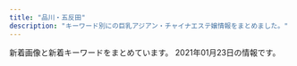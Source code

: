 ```yaml
---
title: "品川・五反田"
description: "キーワード別にの巨乳アジアン・チャイナエステ嬢情報をまとめました。"
---
```


新着画像と新着キーワードをまとめています。
2021年01月23日の情報です。

<DmmAffiliateIns />
<KeywordTable
  shops={
    [
    {
        "name": "\u82b1\u8863",
        "img_links": [
            "http://hanagoromo.work/yumi.jpg",
            "http://hanagoromo.work/b3.jpg",
            "http://hanagoromo.work/hitomi2.jpg",
            "http://hanagoromo.work/6.jpg",
            "http://hanagoromo.work/interior_t.jpg",
            "http://hanagoromo.work/mens-esthe1.png",
            "http://hanagoromo.work/nana1.jpg",
            "http://hanagoromo.work/4.jpg",
            "http://hanagoromo.work/staff_t.jpg",
            "http://hanagoromo.work/b2.jpg",
            "http://hanagoromo.work/yuna1.jpg",
            "http://hanagoromo.work/tina.jpg",
            "http://hanagoromo.work/1.jpg",
            "http://hanagoromo.work/rina2.jpeg",
            "http://hanagoromo.work/ai2.jpg",
            "http://hanagoromo.work/head.jpg",
            "http://hanagoromo.work/miyuki.jpg",
            "http://hanagoromo.work/int2.jpg",
            "http://hanagoromo.work/112.jpg",
            "http://hanagoromo.work/yuna2.jpg",
            "http://hanagoromo.work/main_top.jpg",
            "http://hanagoromo.work/rina1.jpeg",
            "http://hanagoromo.work/sys.jpg",
            "http://hanagoromo.work/b1.jpg",
            "http://hanagoromo.work/tina2.jpg",
            "http://hanagoromo.work/ta.png",
            "http://hanagoromo.work/yuyu.jpg",
            "http://hanagoromo.work/3.jpg",
            "http://hanagoromo.work/interior1.jpg",
            "http://hanagoromo.work/yumi1.jpg",
            "http://hanagoromo.work/2.jpg",
            "http://hanagoromo.work/mio2.jpg",
            "http://hanagoromo.work/nana2.jpg",
            "http://hanagoromo.work/mio1.jpg",
            "http://hanagoromo.work/rie1.jpg",
            "http://hanagoromo.work/hitomi1.jpg",
            "http://hanagoromo.work/s1.png",
            "http://hanagoromo.work/hitomi.jpg",
            "http://hanagoromo.work/miyuki1.jpg",
            "http://hanagoromo.work/ai3.jpg",
            "http://hanagoromo.work/nana.jpg",
            "http://hanagoromo.work/mio.jpg"
        ],
        "keywords": {},
        "url": "http://hanagoromo.work/",
        "station": "JR\u4e94\u53cd\u7530\u99c5"
    },
    {
        "keywords": {
            "C": 10,
            "D": 18,
            "F": 2,
            "E": 4
        },
        "station": "JR\u54c1\u5ddd\u99c5\u9ad8\u8f2a\u53e3",
        "img_links": [
            "http://f-aroma.info/wp/wp-content/uploads/2019/12/aewrstdyfugi.jpg",
            "http://f-aroma.info/wp/wp-content/uploads/2018/01/sioaahso21.jpg",
            "http://f-aroma.info/wp/wp-content/uploads/2019/09/erstdyfusa.jpg",
            "http://f-aroma.info/wp/wp-content/uploads/2017/08/nananananana.jpg",
            "http://f-aroma.info/wp/wp-content/uploads/2017/11/uhiuhhuihiuhiusa121.jpg",
            "http://f-aroma.info/wp/wp-content/themes/Butterfly2_ver_1_3/event/top-img01.png",
            "http://f-aroma.info/wp/wp-content/uploads/2019/09/serdtytfuygiuhosa.jpg",
            "http://f-aroma.info/wp/wp-content/uploads/2020/10/4w5e4r6tuygiho.jpg",
            "http://f-aroma.info/wp/wp-content/uploads/2017/07/hitomichan01.jpg",
            "http://f-aroma.info/wp/wp-content/themes/Butterfly2_ver_1_3/images/call.png",
            "http://f-aroma.info/wp/wp-content/themes/Butterfly2_ver_1_3/images/tel.png",
            "http://f-aroma.info/wp/wp-content/uploads/2017/11/huisahiusahiusa21.jpg",
            "http://f-aroma.info/wp/wp-content/themes/Butterfly2_ver_1_3/event/top-img03.png",
            "http://f-aroma.info/wp/wp-content/themes/Butterfly2_ver_1_3/event/top-img02.png",
            "http://f-aroma.info/wp/wp-content/uploads/2019/03/sahuisjoialsklma.jpg",
            "http://f-aroma.info/wp/wp-content/uploads/2019/09/2a602101905d29ed1e80bee4c4c6b1c1.jpg",
            "http://f-aroma.info/wp/wp-content/uploads/2018/11/smaskoasaa.jpg",
            "http://f-aroma.info/wp/wp-content/uploads/2018/04/joijsoijasasaa.jpg",
            "http://f-aroma.info/wp/wp-content/uploads/2019/04/sahuisaioaa.jpg",
            "http://f-aroma.info/wp/wp-content/uploads/2019/08/ersrdtyfugi.jpg",
            "http://f-aroma.info/wp/wp-content/themes/Butterfly2_ver_1_3/images/room/1.jpg",
            "http://f-aroma.info/wp/wp-content/uploads/2019/07/trdyfugiho.jpg",
            "http://f-aroma.info/wp/wp-content/uploads/2018/12/ksmamamalala.jpg",
            "http://f-aroma.info/wp/wp-content/uploads/2018/05/hsiojiolasa.jpg"
        ],
        "name": "\u30d5\u30ed\u30fc\u30e9",
        "url": "http://f-aroma.info/"
    },
    {
        "url": "http://es-mirei.com/",
        "name": "\u7f8e\u4f36",
        "img_links": [
            "http://es-mirei.com/images/s3Slider1Images/02.jpg",
            "http://es-mirei.com/images/s3Slider1Images/03.jpg",
            "http://es-mirei.com/staffPhoto/b20170911152129.jpg",
            "http://es-mirei.com/images/store/05.jpg",
            "http://es-mirei.com/staffPhoto/s20170908125528.jpg",
            "http://es-mirei.com/staffPhoto/s20170911152129.jpg",
            "http://es-mirei.com/images/store/04.jpg",
            "http://es-mirei.com/staffPhoto/b20170728165256.jpg",
            "http://es-mirei.com/staffPhoto/s20170728165536.jpg",
            "http://es-mirei.com/images/store/02.jpg",
            "http://es-mirei.com/images/store/03.jpg",
            "http://es-mirei.com/staffPhoto/b20170908125528.jpg",
            "http://es-mirei.com/staffPhoto/b20170911152114.jpg",
            "http://es-mirei.com/images/noImg.jpg",
            "http://es-mirei.com/staffPhoto/s20180209180323.jpg",
            "http://es-mirei.com/staffPhoto/s20170911152114.jpg",
            "http://es-mirei.com/images/s3Slider1Images/01.jpg",
            "http://es-mirei.com/images/returnStaffBtn.png",
            "http://es-mirei.com/staffPhoto/s20170728165302.jpg",
            "http://es-mirei.com/staffPhoto/s20170728165256.jpg",
            "http://es-mirei.com/staffPhoto/b20180613122502.jpg",
            "http://es-mirei.com/staffPhoto/b20170728165302.jpg",
            "http://es-mirei.com/staffPhoto/s20180613122502.jpg",
            "http://es-mirei.com/staffPhoto/b20180209180323.jpg",
            "http://es-mirei.com/images/store/06.jpg",
            "http://es-mirei.com/staffPhoto/b20170728165536.jpg",
            "http://es-mirei.com/images/store/01.jpg"
        ],
        "keywords": {
            "86": 2,
            "85": 2,
            "87": 4,
            "88": 2,
            "E": 8
        },
        "station": "JR\u4e94\u53cd\u7530\u99c5\u897f\u53e3"
    },
    {
        "img_links": [
            "http://gotanda.pepper.jp/m048.png",
            "http://gotanda.pepper.jp/m173.jpg",
            "http://gotanda.pepper.jp/m02272.jpg",
            "http://gotanda.pepper.jp/1-01.png",
            "http://gotanda.pepper.jp/gotanda001.jpg",
            "http://gotanda.pepper.jp/20151109231038834554.jpg",
            "http://gotanda.pepper.jp/m049.png"
        ],
        "url": "http://gotanda.pepper.jp/",
        "name": "\u4e94\u53cd\u7530\u30e1\u30c7\u30a3\u30ab\u30eb\u30a8\u30f3",
        "station": "JR\u4e94\u53cd\u7530\u99c5\u897f\u53e3",
        "keywords": {}
    },
    {
        "keywords": {
            "C": 8
        },
        "name": "\u3072\u307e\u308f\u308a",
        "img_links": [
            "http://www.kenkou-house.info/img/m3.png",
            "http://www.kenkou-house.info/img/s13.jpg",
            "http://www.kenkou-house.info/img/s17.jpg",
            "http://www.kenkou-house.info/img/m1.png",
            "http://www.kenkou-house.info/img/s4.jpg",
            "http://www.kenkou-house.info/img/s14.jpg",
            "http://www.kenkou-house.info/img/s15.jpg",
            "http://www.kenkou-house.info/img/play.png",
            "http://www.kenkou-house.info/img/m4.png",
            "http://www.kenkou-house.info/img/Himawari_200_40.png",
            "http://www.kenkou-house.info/img/s20.jpg",
            "http://www.kenkou-house.info/img/s61.jpg",
            "http://www.kenkou-house.info/img/s1.jpg",
            "http://www.kenkou-house.info/img/head.png",
            "http://www.kenkou-house.info/img/s.png",
            "http://www.kenkou-house.info/img/m7.png",
            "http://www.kenkou-house.info/img/bottmo-ritght.png",
            "http://www.kenkou-house.info/img/door.png",
            "http://www.kenkou-house.info/img/s12.jpg",
            "http://www.kenkou-house.info/img/Himawari_160_45.png",
            "http://www.kenkou-house.info/img/bottmo-left.png",
            "http://www.kenkou-house.info/img/body-.png",
            "http://www.kenkou-house.info/img/s22.jpg",
            "http://www.kenkou-house.info/img/m5.png",
            "http://www.kenkou-house.info/img/Himawari_88_31.png",
            "http://www.kenkou-house.info/img/s33.jpg",
            "http://www.kenkou-house.info/img/s7.jpg",
            "http://www.kenkou-house.info/img/s91.jpg",
            "http://www.kenkou-house.info/img/m8.png",
            "http://www.kenkou-house.info/img/s11.jpg",
            "http://www.kenkou-house.info/img/m2.png",
            "http://www.kenkou-house.info/img/s16.jpg",
            "http://www.kenkou-house.info/img/Himawari_468_60.png",
            "http://www.kenkou-house.info/img/m6.png",
            "http://www.kenkou-house.info/img/s21.jpg"
        ],
        "station": "JR\u4e94\u53cd\u7530\u99c5\u6771\u53e3",
        "url": "http://www.kenkou-house.info/"
    },
    {
        "keywords": {},
        "station": "JR\u4e94\u53cd\u7530\u99c5\u897f\u53e3",
        "name": "\u7652\u3057\u30cf\u30a6\u30b9",
        "url": "https://loveraspberry.eei.jp/",
        "img_links": [
            "https://b.st-hatena.com/images/entry-button/button-only@2x.png",
            "http://\u30a2\u30b8\u30a2\u30f3\u30a8\u30b9\u30c6.biz/images/88-31.jpg",
            "https://www.hatena.ne.jp/images/wwwridge/ng@2x.png",
            "https://www.hatena.ne.jp/images/wwwridge/ok@2x.png",
            "https://www.hatena.ne.jp/images/wwwridge/help@2x.png",
            "http://b.hatena.ne.jp/images/v4/public/add/hatenabookmark_ios7.png",
            "http://b.hatena.ne.jp/images/v4/public/add/hatenabookmark_android.png",
            "http://momipara.jp/img/link/momi88.jpg"
        ]
    },
    {
        "img_links": [
            "https://tsukiwa.info/img/staff/sara244.jpg",
            "https://tsukiwa.info/img/staff/DADEBD01-F5CA-46C7-927F-3E3A3F3038AB.jpeg",
            "https://tsukiwa.info/img/staff/rumi04.jpg",
            "https://tsukiwa.info/img/bar_profile.png",
            "https://tsukiwa.info/img/staff/2E3C537C-38BC-4549-894E-B9C32DC069BA.jpeg",
            "https://tsukiwa.info/img/staff_top/20201219_2.jpg",
            "https://tsukiwa.info/img/pickupGirl.png",
            "https://www.a-side.com/ad/koko/include/banner/koko_200x40.png",
            "https://tsukiwa.info/img/staff/risa011.jpg",
            "https://tsukiwa.info/img/staff/mimi01.jpg",
            "https://tsukiwa.info/img/staff/mimi20202.jpg",
            "https://tsukiwa.info/img/staff/mika05.jpg",
            "https://tsukiwa.info/img/bar_staff.png",
            "https://tsukiwa.info/img/staff/mimi202012.jpg",
            "https://tsukiwa.info/img/staff/2106DD3F-7D85-42EC-8B2D-132895EFEE67.jpeg",
            "https://tsukiwa.info/img/news1.png",
            "https://tsukiwa.info/img/event/camp03.jpg",
            "https://tsukiwa.info/img/QRcode.png",
            "https://tsukiwa.info/img/staff/sara242.jpg",
            "https://tsukiwa.info/img/staff/rumi02.jpg",
            "https://tsukiwa.info/img/staff/g121.jpg",
            "https://tsukiwa.info/img/staff/koko3.jpg",
            "https://tsukiwa.info/img/staff/g12.jpg",
            "https://tsukiwa.info/img/bar_top1.png",
            "https://tsukiwa.info/img/top_map.jpg",
            "https://tsukiwa.info/img/news3.png",
            "https://tsukiwa.info/img/staff/no_image.jpg",
            "https://tsukiwa.info/img/staff_top/20201219_1.jpg",
            "https://tsukiwa.info/img/staff/ami11.jpg",
            "https://tsukiwa.info/img/staff/rui1.jpg",
            "https://tsukiwa.info/img/akusesu-top0.jpg",
            "https://tsukiwa.info/img/staff/sara241.jpg",
            "https://tsukiwa.info/img/staff/yuri001.jpg",
            "https://tsukiwa.info/img/staff/sara243.jpg",
            "https://tsukiwa.info/img/staff/rui2.jpg",
            "https://tsukiwa.info/img/staff/ruru1.jpg",
            "https://tsukiwa.info/img/staff/risa02.jpg",
            "https://tsukiwa.info/img/bar_gallery.png",
            "https://tsukiwa.info/img/staff/5AD524C3-384E-48C5-9527-57A24BF6D687.jpeg"
        ],
        "keywords": {
            "\u30bb\u30af\u30b7\u30fc": 2
        },
        "name": "\u6708\u306e\u548c",
        "url": "https://tsukiwa.info/",
        "station": "JR\u4e94\u53cd\u7530\u99c5\u897f\u53e3"
    },
    {
        "name": "\u8299\u84c9\uff5e\u30d5\u30e8\u30a6\uff5e",
        "url": "http://www.relax-fuyou.info/",
        "station": "JR\u4e94\u53cd\u7530\u99c5\u6771\u53e3",
        "keywords": {
            "90": 2,
            "88": 3,
            "84": 5,
            "86": 2,
            "D": 5,
            "G": 1,
            "C": 3,
            "E": 5,
            "87": 2
        },
        "img_links": [
            "http://www.relax-fuyou.info/img/sta8.jpg",
            "http://www.relax-fuyou.info/img/st161.jpg",
            "http://www.relax-fuyou.info/img/st5.jpg",
            "http://www.relax-fuyou.info/img/st150.jpg",
            "http://www.relax-fuyou.info/img/st8.jpg",
            "http://www.relax-fuyou.info/img/st11.jpg",
            "http://www.relax-fuyou.info/img/st42.jpg",
            "http://www.relax-fuyou.info/img/st160.jpg",
            "http://www.relax-fuyou.info/img/sta1.jpg",
            "http://www.relax-fuyou.info/img/sta17.jpg",
            "http://www.relax-fuyou.info/img/st7.jpg",
            "http://www.relax-fuyou.info/img/sta18.jpg",
            "http://www.relax-fuyou.info/img/top.jpg",
            "http://www.relax-fuyou.info/img/sta20.jpg",
            "http://www.relax-fuyou.info/img/sta15.jpg",
            "http://www.relax-fuyou.info/img/st141.jpg",
            "http://www.relax-fuyou.info/img/st1.jpg",
            "http://www.relax-fuyou.info/img/sta5.jpg",
            "http://www.relax-fuyou.info/img/st71.jpg",
            "http://www.relax-fuyou.info/img/st140.jpg",
            "http://www.relax-fuyou.info/img/st191.jpg",
            "http://www.relax-fuyou.info/img/st10.jpg",
            "http://www.relax-fuyou.info/img/st171.jpg",
            "http://www.relax-fuyou.info/img/st41.jpg",
            "http://www.relax-fuyou.info/img/st72.jpg",
            "http://www.relax-fuyou.info/img/st181.jpg",
            "http://www.relax-fuyou.info/img/st17.jpg",
            "http://www.relax-fuyou.info/img/sta19.jpg",
            "http://www.relax-fuyou.info/img/r9.jpg",
            "http://www.relax-fuyou.info/img/st201.jpg",
            "http://www.relax-fuyou.info/img/st110.jpg",
            "http://www.relax-fuyou.info/img/sta16.jpg"
        ]
    },
    {
        "station": "JR\u4e94\u53cd\u7530\u99c5\u897f\u53e3",
        "name": "\u30af\u30e9\u30ea\u30bb\u30fc\u30b8 \uff5eClary Sage\uff5e",
        "img_links": [
            "http://www.relax-cs.com/css/staff/staff02.jpg",
            "http://www.relax-cs.com/css/keiraku-img01.jpg",
            "http://www.relax-cs.com/css/nav/nav-004.jpg",
            "http://www.relax-cs.com/images/staff01.jpg",
            "http://www.relax-cs.com/css/tdimg004.jpg",
            "http://www.relax-cs.com/images/image-3.jpg",
            "http://www.relax-cs.com/css/nav/change-007.jpg",
            "http://www.relax-cs.com/css/keiraku-img03.jpg",
            "http://www.relax-cs.com/images/image-2.jpg",
            "http://www.relax-cs.com/css/nav/change-004.jpg",
            "http://www.relax-cs.com/images/image-1.jpg",
            "http://www.relax-cs.com/css/tdimg06.jpg",
            "http://www.relax-cs.com/css/nav/change-001.jpg",
            "http://www.relax-cs.com/css/nav/nav-007.jpg",
            "http://www.relax-cs.com/images/image-05.jpg",
            "http://www.relax-cs.com/images/image-04.jpg",
            "http://www.relax-cs.com/css/nav/nav-002.jpg",
            "http://www.relax-cs.com/css/staff/staff007.jpg",
            "http://www.relax-cs.com/css/progress-01.jpg",
            "http://www.relax-cs.com/css/nav/change-005.jpg",
            "http://www.relax-cs.com/css/progress-02.jpg",
            "http://www.relax-cs.com/images/staff10.jpg",
            "http://www.relax-cs.com/css/tdimg007.jpg",
            "http://www.relax-cs.com/css/staff/staff06.jpg",
            "http://www.relax-cs.com/css/nav/nav-001.jpg",
            "http://www.relax-cs.com/css/keiraku-img04.jpg",
            "http://www.relax-cs.com/css/progress-03.jpg",
            "http://www.relax-cs.com/images/image-07.jpg",
            "http://www.relax-cs.com/css/top-change.jpg",
            "http://www.relax-cs.com/css/tdimg02.jpg",
            "http://www.relax-cs.com/css/nav/nav-006.jpg",
            "http://www.relax-cs.com/css/nav/change-003.jpg",
            "http://www.relax-cs.com/css/nav/nav-005.jpg",
            "http://www.relax-cs.com/css/staff/staff10.jpg",
            "http://www.relax-cs.com/css/keiraku-img02.jpg",
            "http://www.relax-cs.com/images/image-6.jpg",
            "http://www.relax-cs.com/css/nav/change-002.jpg",
            "http://www.relax-cs.com/css/tdimg01.jpg",
            "http://www.relax-cs.com/images/staff03.jpg",
            "http://www.relax-cs.com/css/nav/change-006.jpg",
            "http://www.relax-cs.com/images/staff007.jpg",
            "http://www.relax-cs.com/css/nav/nav-003.jpg",
            "http://www.relax-cs.com/css/progress-04.jpg",
            "http://www.relax-cs.com/css/tdimg03.jpg",
            "http://www.relax-cs.com/images/staff05.jpg",
            "http://www.relax-cs.com/css/staff/staff01.jpg",
            "http://www.relax-cs.com/css/tdimg005.jpg"
        ],
        "keywords": {
            "C": 8
        },
        "url": "http://www.relax-cs.com/"
    },
    {
        "station": "JR\u4e94\u53cd\u7530\u99c5\u897f\u53e3",
        "img_links": [
            "http://p-fly.work/images/sys1.jpg",
            "http://p-fly.work/img/kiki1.jpg",
            "http://p-fly.work/img/yuyu1.jpg",
            "http://p-fly.work/img/sara1.jpg",
            "http://p-fly.work/images/9.jpg",
            "http://p-fly.work/images/b2.jpg",
            "http://p-fly.work/images/int1.jpg",
            "http://p-fly.work/images/mobile.jpg",
            "http://p-fly.work/staff/yuyu.jpg",
            "http://p-fly.work/images/b3.jpg",
            "http://p-fly.work/images/b1.jpg",
            "http://p-fly.work/staff/mai.jpg",
            "http://p-fly.work/images/sys4.png",
            "http://p-fly.work/images/7.jpg",
            "http://p-fly.work/images/interior_t.png",
            "http://p-fly.work/images/int2.png",
            "http://p-fly.work/images/ac1.jpg",
            "http://p-fly.work/images/tr.jpg",
            "http://p-fly.work/images/news.jpg",
            "http://p-fly.work/images/sys3.jpg",
            "http://p-fly.work/staff/sara.jpg",
            "http://p-fly.work/images/staff_t.png",
            "http://p-fly.work/images/line.png",
            "http://p-fly.work/images/sys2.jpg",
            "http://p-fly.work/staff/kiki.jpg",
            "http://p-fly.work/images/1.jpg",
            "http://p-fly.work/images/head.png",
            "http://p-fly.work/images/12.jpg",
            "http://p-fly.work/img/mai1.jpg"
        ],
        "url": "http://p-fly.work/",
        "keywords": {},
        "name": "\u7d2b\u306e\u8776"
    },
    {
        "img_links": [
            "http://www.es-yuduki.com/css/nav/nav-006.jpg",
            "http://www.es-yuduki.com/css/progress05.jpg",
            "http://www.es-yuduki.com/css/nav/nav-002.jpg",
            "http://www.es-yuduki.com/css/progress03.jpg",
            "http://www.es-yuduki.com/css/nav/nav-001.jpg",
            "http://www.es-yuduki.com/css/main-top05.png",
            "http://www.es-yuduki.com/css/nav/change-006.jpg",
            "http://www.es-yuduki.com/css/progress06.jpg",
            "http://www.es-yuduki.com/css/progress08.jpg",
            "http://www.es-yuduki.com/css/staff01-b.jpg",
            "http://www.es-yuduki.com/css/staff03-b.jpg",
            "http://www.es-yuduki.com/css/progress02.jpg",
            "http://www.es-yuduki.com/css/nav/nav-0003.jpg",
            "http://www.es-yuduki.com/css/nav/change-0003.jpg",
            "http://www.es-yuduki.com/css/staff02-b.jpg",
            "http://www.es-yuduki.com/css/nav/change-001.jpg",
            "http://www.es-yuduki.com/css/head.jpg",
            "http://www.es-yuduki.com/css/nav/change-005.jpg",
            "http://www.es-yuduki.com/css/nav/nav-005.jpg",
            "http://www.es-yuduki.com/css/coupon003.jpg",
            "http://www.es-yuduki.com/css/staff03.jpg",
            "http://www.es-yuduki.com/css/staff01.jpg",
            "http://www.es-yuduki.com/css/nav/change-004.jpg",
            "http://www.es-yuduki.com/css/progress07.jpg",
            "http://www.es-yuduki.com/css/progress01.jpg",
            "http://www.es-yuduki.com/css/staff02.jpg",
            "http://www.es-yuduki.com/css/nav/change-007.jpg",
            "http://www.es-yuduki.com/css/nav/change-002.jpg",
            "http://www.es-yuduki.com/css/kanban.jpg",
            "http://www.es-yuduki.com/css/staff00.jpg",
            "http://www.es-yuduki.com/css/progress04.jpg",
            "http://www.es-yuduki.com/css/nav/nav-007.jpg",
            "http://www.es-yuduki.com/css/nav/nav-004.jpg"
        ],
        "station": "JR\u4e94\u53cd\u7530\u99c5\u897f\u53e3",
        "name": "\u30de\u30c3\u30b5\u30fc\u30b8\u306e\u5915\u6708",
        "keywords": {
            "C": 13
        },
        "url": "http://www.es-yuduki.com/"
    },
    {
        "name": "\u5eb7\u7984",
        "img_links": [
            "http://www.kouroku-este.com/img/staff/aaa/aaa1.jpg",
            "http://www.kouroku-este.com/img/staff/bbb/bbb1.jpg",
            "http://www.kouroku-este.com/img/staff/fff/s-fff1.jpg",
            "http://www.kouroku-este.com/img/staff/fff/s-fff2.jpg",
            "http://www.kouroku-este.com/img/staff/ggg/ggg1.jpg",
            "http://www.kouroku-este.com/img/system/service02.jpg",
            "http://www.kouroku-este.com/img/staff/eee/s-eee2.jpg",
            "http://www.kouroku-este.com/img/staff/eee/s-eee1.jpg",
            "http://www.kouroku-este.com/img/staff/ccc/ccc2.jpg",
            "http://www.kouroku-este.com/img/menu/info_r.jpg",
            "http://www.kouroku-este.com/img/system/service01.jpg",
            "http://www.kouroku-este.com/img/top/listmark1.png",
            "http://www.kouroku-este.com/img/staff/aaa/aaa2.jpg",
            "http://www.kouroku-este.com/img/staff/ccc/ccc1.jpg"
        ],
        "keywords": {
            "C": 15
        },
        "url": "http://www.kouroku-este.com/",
        "station": "JR\u54c1\u5ddd\u99c5\u9ad8\u8f2a\u53e3"
    },
    {
        "img_links": [
            "http://hi-msg.com/tonpoh/images/p-12.jpg",
            "http://hi-msg.com/tonpoh/images/p-8-1.jpg",
            "http://hi-msg.com/tonpoh/images/fla.png",
            "http://hi-msg.com/tonpoh/images/p-14.jpg",
            "http://hi-msg.com/tonpoh/images/p-5.jpg",
            "http://hi-msg.com/tonpoh/images/ll.png",
            "http://hi-msg.com/tonpoh/images/p-8.jpg",
            "http://hi-msg.com/tonpoh/images/s1.png",
            "http://hi-msg.com/tonpoh/images/p-14-1.jpg",
            "http://hi-msg.com/tonpoh/images/p-1.jpg",
            "http://hi-msg.com/tonpoh/images/fla-3.png",
            "http://hi-msg.com/tonpoh/images/p-11-1.jpg",
            "http://hi-msg.com/tonpoh/images/botton.png",
            "http://hi-msg.com/tonpoh/images/p-10-1.jpg",
            "http://hi-msg.com/tonpoh/images/s9.png",
            "http://hi-msg.com/tonpoh/images/line.png",
            "http://hi-msg.com/tonpoh/images/p-10.jpg",
            "http://hi-msg.com/tonpoh/images/p-2.jpg",
            "http://hi-msg.com/tonpoh/images/s6.png",
            "http://hi-msg.com/tonpoh/images/p-11.jpg",
            "http://hi-msg.com/tonpoh/images/p-4.jpg",
            "http://hi-msg.com/tonpoh/images/l.png",
            "http://hi-msg.com/tonpoh/images/p-6.jpg",
            "http://hi-msg.com/tonpoh/images/p-6-1.jpg",
            "http://hi-msg.com/tonpoh/images/fla-1.png",
            "http://hi-msg.com/tonpoh/images/tit-staff.png",
            "http://hi-msg.com/tonpoh/images/p-13-1.jpg",
            "http://hi-msg.com/tonpoh/images/no.png",
            "http://hi-msg.com/tonpoh/images/p-7.jpg",
            "http://hi-msg.com/tonpoh/images/p-9-1.jpg",
            "http://hi-msg.com/tonpoh/images/p-0.jpg",
            "http://hi-msg.com/tonpoh/images/tit-sys.png",
            "http://hi-msg.com/tonpoh/images/p-13.jpg",
            "http://hi-msg.com/tonpoh/images/p-12-1.jpg",
            "http://hi-msg.com/tonpoh/images/s8.png",
            "http://hi-msg.com/tonpoh/images/p-9.jpg",
            "http://hi-msg.com/tonpoh/images/p-7-1.jpg",
            "http://hi-msg.com/tonpoh/images/s5.png",
            "http://hi-msg.com/tonpoh/images/s4.jpg"
        ],
        "url": "http://hi-msg.com/tonpoh/",
        "station": "JR\u4e94\u53cd\u7530\u99c5\u897f\u53e3",
        "name": "\u30c8\u30f3\u30dd\u30fc",
        "keywords": {}
    },
    {
        "keywords": {
            "\u4e73": 1,
            "C": 1,
            "\u5de8\u4e73": 1
        },
        "station": "JR\u4e94\u53cd\u7530\u99c5\u897f\u53e3",
        "img_links": [
            "https://img.a-side.com/photo/premium/20210115/33456_01_sp.jpg",
            "https://img.a-side.com/photo/premium/20201127/33649_01_index.jpg",
            "https://img.a-side.com/photo/premium/20210122/27898_01_top2.jpg",
            "https://www.a-side.com/chouraku/images/info/photo02.jpg",
            "https://www.a-side.com/chouraku/staff/yuu/index.jpg",
            "https://static.a-side.com/photo/shop/34660/list.jpg",
            "https://www.a-side.com/chouraku/staff/yuna/index.jpg",
            "https://www.a-side.com/chouraku/images/line.jpg",
            "https://static.a-side.com/photo/shop/22869/list.jpg",
            "https://www.a-side.com/chouraku/staff/moe/index.jpg",
            "https://static.a-side.com/photo/shop/35020/list.jpg",
            "https://static.a-side.com/photo/shop/35132/list.jpg",
            "https://www.a-side.com/chouraku/staff/yui/index.jpg",
            "https://www.a-side.com/include/img/top/button_twitter.png",
            "https://img.a-side.com/photo/digicame/20210112/31399_04.jpg",
            "https://www.a-side.com/chouraku/staff/miyu/index.jpg",
            "https://static.a-side.com/photo/shop/34644/list.jpg",
            "https://img.a-side.com/photo/premium/20210122/27898_01_top1.jpg",
            "https://www.a-side.com/chouraku/staff/mifi/index.jpg",
            "https://static.a-side.com/photo/shop/34907/list.jpg",
            "https://img.a-side.com/photo/premium/20210122/16032_01_top2.jpg",
            "https://www.a-side.com/chouraku/staff/yui2/index.jpg",
            "https://static.a-side.com/photo/shop/34987/list.jpg",
            "https://static.a-side.com/photo/shop/33915/list.jpg",
            "https://static.a-side.com/photo/shop/16032/list.jpg",
            "https://www.a-side.com/chouraku/images/covergirl.jpg",
            "https://www.a-side.com/chouraku/staff/yuki/index.jpg",
            "https://www.a-side.com/chouraku/images/info/photo01.jpg",
            "https://www.a-side.com/chouraku/images/top-info201812.jpg",
            "https://www.a-side.com/chouraku/staff/emi/index.jpg",
            "https://static.a-side.com/photo/shop/35170/list.jpg",
            "https://img.a-side.com/photo/digicame/20210111/25065_02.jpg",
            "https://img.a-side.com/photo/digicame/20210112/31399_01.jpg",
            "https://img.a-side.com/photo/premium/20210111/34449_01_sp.jpg",
            "https://img.a-side.com/photo/koko/34987/thumb.jpg",
            "https://img.a-side.com/photo/premium/20210119/33649_01_top2.jpg",
            "https://www.a-side.com/chouraku/staff/rika/index.jpg",
            "https://static.a-side.com/photo/shop/34965/list.jpg",
            "https://www.a-side.com/chouraku/staff/ayaka/index.jpg",
            "https://static.a-side.com/photo/shop/35149/list.jpg",
            "https://www.a-side.com/chouraku/staff/ayumi/index.jpg",
            "https://img.a-side.com/photo/digicame/20210113/31406_02.jpg",
            "https://static.a-side.com/photo/shop/30430/list.jpg",
            "https://www.a-side.com/chouraku/staff/ami/index.jpg",
            "https://www.a-side.com/chouraku/staff/mayumi/index.jpg",
            "https://www.a-side.com/chouraku/staff/aiko/index.jpg",
            "https://img.a-side.com/photo/koko/24050/thumb.jpg",
            "https://static.a-side.com/photo/shop/34764/list.jpg",
            "https://www.a-side.com/chouraku/staff/coco/index.jpg",
            "https://www.a-side.com/chouraku/staff/aya/index.jpg",
            "https://static.a-side.com/photo/shop/34669/list.jpg",
            "https://www.a-side.com/chouraku/images/coupon/info.png",
            "https://www.a-side.com/chouraku/images/info/photo04.jpg",
            "https://img.a-side.com/photo/digicame/20210115/12568_02.jpg",
            "https://img.a-side.com/photo/premium/20201211/34140_01_index.jpg",
            "https://static.a-side.com/photo/shop/33321/list.jpg",
            "https://www.a-side.com/chouraku/staff/mika/index.jpg",
            "https://www.a-side.com/chouraku/images/info/photo03.jpg",
            "https://img.a-side.com/photo/premium/20210113/24050_01_sp.jpg",
            "https://static.a-side.com/photo/shop/33596/list.jpg",
            "https://www.a-side.com/chouraku/images/ticket.jpg",
            "https://img.a-side.com/photo/digicame/20210114/15122_02.jpg",
            "https://img.a-side.com/photo/premium/20210122/16032_01_top1.jpg",
            "https://img.a-side.com/photo/weekly/20210122/top.jpg",
            "https://www.a-side.com/chouraku/images/coupon/presented.png",
            "https://static.a-side.com/photo/shop/35018/list.jpg",
            "https://static.a-side.com/photo/shop/33796/list.jpg",
            "https://img.a-side.com/photo/digicame/20210115/29625_04.jpg",
            "https://img.a-side.com/photo/digicame/20210112/20991_01.jpg",
            "https://img.a-side.com/photo/premium/20210119/33649_01_top1.jpg",
            "https://img.a-side.com/photo/digicame/20210112/20991_02.jpg",
            "https://www.a-side.com/chouraku/staff/miho/index.jpg",
            "https://img.a-side.com/photo/digicame/20210115/29395_02.jpg",
            "https://www.a-side.com/chouraku/staff/yumi/index.jpg",
            "https://img.a-side.com/photo/digicame/20210113/31406_01.jpg",
            "https://www.a-side.com/chouraku/images/moved.jpg",
            "https://static.a-side.com/photo/shop/35000/list.jpg",
            "https://static.a-side.com/photo/shop/24050/list.jpg",
            "https://www.a-side.com/chouraku/staff/yuri/index.jpg",
            "https://www.a-side.com/chouraku/staff/mina/index.jpg",
            "https://static.a-side.com/photo/shop/34961/list.jpg",
            "https://www.a-side.com/chouraku/staff/sayuri/index.jpg",
            "https://static.a-side.com/photo/shop/34768/list.jpg",
            "https://img.a-side.com/photo/premium/20210112/30430_01_sp.jpg",
            "https://img.a-side.com/photo/digicame/20210115/29625_01.jpg",
            "https://img.a-side.com/photo/koko/32924/thumb.jpg",
            "https://www.a-side.com/chouraku/staff/mimi/index.jpg",
            "https://img.a-side.com/photo/koko/34965/thumb.jpg",
            "https://static.a-side.com/photo/shop/33708/list.jpg",
            "https://www.a-side.com/chouraku/staff/miki/index.jpg",
            "https://www.a-side.com/chouraku/staff/ai/index.jpg",
            "https://static.a-side.com/photo/shop/34847/list.jpg",
            "https://www.a-side.com/chouraku/staff/yuyu/index.jpg"
        ],
        "url": "https://www.a-side.com/chouraku/",
        "name": "\u9577\u697d"
    },
    {
        "name": "\u30e9\u30ad\u30e5\u30a2",
        "station": "\u6238\u8d8a\u9280\u5ea7\u99c5",
        "img_links": [
            "http://lacure.link/images/s_staff.png",
            "http://lacure.link/images/gb01.png",
            "http://lacure.link/images/yuki.jpg",
            "http://lacure.link/images/r6.jpg",
            "http://lacure.link/images/g1.jpg",
            "http://lacure.link/images/zi.png",
            "http://lacure.link/images/news.png",
            "http://lacure.link/images/g3.jpg",
            "http://lacure.link/images/g5.jpg",
            "http://lacure.link/images/s1.jpg",
            "http://lacure.link/images/g0.jpg",
            "http://lacure.link/images/sayuri.jpg",
            "http://lacure.link/images/left3.png",
            "http://lacure.link/images/kiki.jpg",
            "http://lacure.link/images/g2.jpg",
            "http://lacure.link/images/r4.jpg",
            "http://lacure.link/images/top2.jpg",
            "http://lacure.link/images/face.png",
            "http://lacure.link/images/r3.jpg",
            "http://lacure.link/images/r5.jpg",
            "http://lacure.link/images/r2.jpg",
            "http://lacure.link/images/r1.jpg",
            "http://lacure.link/images/kol.jpg",
            "http://lacure.link/images/asali.jpg",
            "http://lacure.link/images/g6.jpg"
        ],
        "keywords": {},
        "url": "http://lacure.link/"
    }
]
}
/>
<DmmAffiliateScript />
